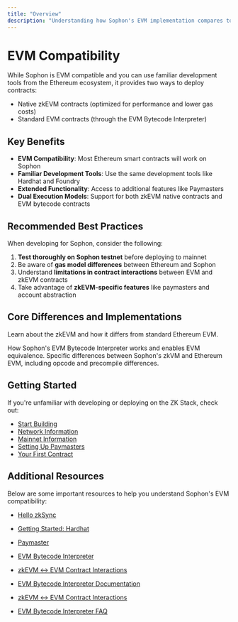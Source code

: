 ```yaml
---
title: "Overview"
description: "Understanding how Sophon's EVM implementation compares to Ethereum"
---
```


# EVM Compatibility

While Sophon is EVM compatible and you can use familiar development tools from the Ethereum ecosystem, it provides two ways to deploy contracts:

- Native zkEVM contracts (optimized for performance and lower gas costs)
- Standard EVM contracts (through the EVM Bytecode Interpreter)

## Key Benefits

- **EVM Compatibility**: Most Ethereum smart contracts will work on Sophon
- **Familiar Development Tools**: Use the same development tools like Hardhat and Foundry
- **Extended Functionality**: Access to additional features like Paymasters
- **Dual Execution Models**: Support for both zkEVM native contracts and EVM bytecode contracts

## Recommended Best Practices

When developing for Sophon, consider the following:

1. **Test thoroughly on Sophon testnet** before deploying to mainnet
2. Be aware of **gas model differences** between Ethereum and Sophon
3. Understand **limitations in contract interactions** between EVM and zkEVM contracts
4. Take advantage of **zkEVM-specific features** like paymasters and account abstraction

## Core Differences and Implementations

Learn about the zkEVM and how it differs from standard Ethereum EVM.

<CardGroup cols={2}>
  <Card title="EVM Interpreter" icon="microchip" href="/build/evm-compatibility/evm-interpreter">
    How Sophon's EVM Bytecode Interpreter works and enables EVM equivalence.
  </Card>

  <Card title="Detailed ZkVM vs EVM Differences" icon="binary" href="/build/evm-compatibility/differences">
    Specific differences between Sophon's zkVM and Ethereum EVM, including opcode and precompile differences.
  </Card>
</CardGroup>

## Getting Started

If you're unfamiliar with developing or deploying on the ZK Stack, check out:

- [Start Building](/build/start-building)
- [Network Information](/build/network-information)
- [Mainnet Information](/build/mainnet)
- [Setting Up Paymasters](/build/setting-up-paymasters)
- [Your First Contract](https://docs.zksync.io/build/start-coding/quick-start/deploy-your-first-contract)

## Additional Resources

Below are some important resources to help you understand Sophon's EVM compatibility:

- [Hello zkSync](https://docs.zksync.io/build/zksync-101/hello-zksync)
- [Getting Started: Hardhat](https://docs.zksync.io/zksync-era/tooling/hardhat/guides/getting-started)
- [Paymaster](https://docs.zksync.io/zksync-era/unique-features/paymaster)
- [EVM Bytecode Interpreter](https://docs.zksync.io/zksync-era/unique-features/evm-interpreter/evm-interpreter)
- [zkEVM ↔ EVM Contract Interactions](https://docs.zksync.io/zksync-protocol/evm-interpreter/era-evm-interactions)

- [EVM Bytecode Interpreter Documentation](https://docs.zksync.io/zksync-era/unique-features/evm-interpreter/evm-interpreter)
- [zkEVM ↔ EVM Contract Interactions](https://docs.zksync.io/zksync-protocol/evm-interpreter/era-evm-interactions)
- [EVM Bytecode Interpreter FAQ](https://docs.zksync.io/zksync-era/unique-features/evm-interpreter/faq)
